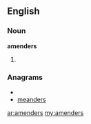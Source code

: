 ==English==

===Noun===
'''amenders'''

# {{plural of|[[amender]]}}

===Anagrams===
* {{alphagram|adeemnrs}}
* [[meanders#English|meanders]]

[[ar:amenders]]
[[my:amenders]]